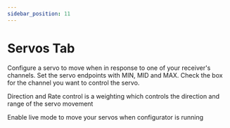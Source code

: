 ```yaml
---
sidebar_position: 11
---
```


# Servos Tab

Configure a servo to move when in response to one of your receiver's channels. Set the servo endpoints with MIN, MID 
and MAX. Check the box for the channel you want to control the servo. 

Direction and Rate control is a weighting which controls the direction and range of the servo movement

Enable live mode to move your servos when configurator is running
